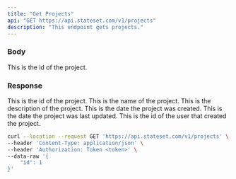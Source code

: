 ```yaml
---
title: "Get Projects"
api: "GET https://api.stateset.com/v1/projects"
description: "This endpoint gets projects."
---
```


### Body

<ParamField body="id" type="string">
  This is the id of the project.
</ParamField>

### Response

<ResponseField name="id" type="number">
  This is the id of the project.
</ResponseField>

<ResponseField name="name" type="string">
  This is the name of the project.
</ResponseField>

<ResponseField name="description" type="string">
  This is the description of the project.
</ResponseField>

<ResponseField name="created_at" type="string">
  This is the date the project was created.
</ResponseField>

<ResponseField name="updated_at" type="string">
  This is the date the project was last updated.
</ResponseField>

<ResponseField name="created_by" type="string">
  This is the id of the user that created the project.
</ResponseField>


<RequestExample>

```bash cURL
curl --location --request GET 'https://api.stateset.com/v1/projects' \
--header 'Content-Type: application/json' \
--header 'Authorization: Token <token>' \
--data-raw '{
    "id": 1
}'
```

</ResponseExample>
